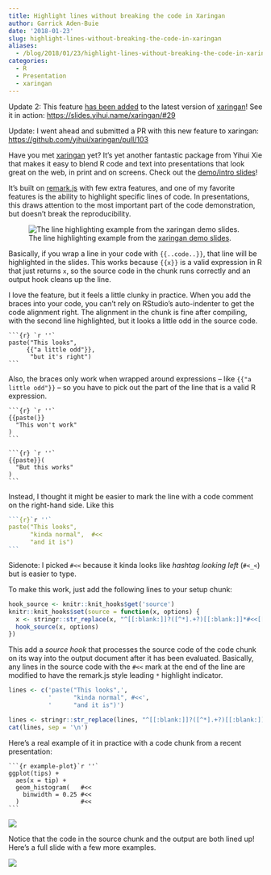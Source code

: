 ```yaml
---
title: Highlight lines without breaking the code in Xaringan
author: Garrick Aden-Buie
date: '2018-01-23'
slug: highlight-lines-without-breaking-the-code-in-xaringan
aliases:
  - /blog/2018/01/23/highlight-lines-without-breaking-the-code-in-xaringan
categories:
  - R
  - Presentation
  - xaringan
---
```


Update 2: This feature [has been added](https://github.com/yihui/xaringan/blob/master/NEWS.md#changes-in-xaringan-version-05) to the latest version of [xaringan]! See it in action: <https://slides.yihui.name/xaringan/#29>

Update: I went ahead and submitted a PR with this new feature to xaringan: <https://github.com/yihui/xaringan/pull/103>

Have you met [xaringan] yet?
It's yet another fantastic package from Yihui Xie that makes it easy to blend R code and text into presentations that look great on the web, in print and on screens.
Check out the [demo/intro slides][demo-slides]!

It's built on [remark.js] with few extra features, and one of my favorite features is the ability to highlight specific lines of code.
In presentations, this draws attention to the most important part of the code demonstration, but doesn't break the reproducibility.

![The line highlighting example from the [xaringan demo slides][demo-slides].](/images/2018/highlight-xaringan/highlight-demo-slides.png)

Basically, if you wrap a line in your code with `{{..code..}}`, that line will be highlighted in the slides.
This works because `{{x}}` is a valid expression in R that just returns `x`, so the source code in the chunk runs correctly and an output hook cleans up the line.

I love the feature, but it feels a little clunky in practice.
When you add the braces into your code, you can't rely on RStudio's auto-indenter to get the code alignment right.
The alignment in the chunk is fine after compiling, with the second line highlighted, but it looks a little odd in the source code.

````
```{r} `r ''`
paste("This looks",
     {{"a little odd"}},
      "but it's right")
```
````

Also, the braces only work when wrapped around expressions -- like `{{"a little odd"}}` -- so you have to pick out the part of the line that is a valid R expression.

````
```{r} `r ''`
{{paste(}}
  "This won't work"
)
```

```{r} `r ''`
{{paste}}(
  "But this works"
)
```
````

Instead, I thought it might be easier to mark the line with a code comment on the right-hand side.
Like this

````r
```{r}`r ''`
paste("This looks",
      "kinda normal",  #<<
      "and it is")
```
````

Sidenote: I picked `#<<` because it kinda looks like *hashtag looking left* (`#<_<`) but is easier to type.

To make this work, just add the following lines to your setup chunk:

```r
hook_source <- knitr::knit_hooks$get('source')
knitr::knit_hooks$set(source = function(x, options) {
  x <- stringr::str_replace(x, "^[[:blank:]]?([^*].+?)[[:blank:]]*#<<[[:blank:]]*$", "*\\1")
  hook_source(x, options)
})
```

This add a *source hook* that processes the source code of the code chunk on its way into the output document after it has been evaluated.
Basically, any lines in the source code with the `#<<` mark at the end of the line are modified to have the remark.js style leading `*` highlight indicator.


```r
lines <- c('paste("This looks",',
           '      "kinda normal", #<<',
           '      "and it is")')

lines <- stringr::str_replace(lines, "^[[:blank:]]?([^*].+?)[[:blank:]]*#<<[[:blank:]]*$", "*\\1")
cat(lines, sep = '\n')
```

Here's a real example of it in practice with a code chunk from a recent presentation:

````
```{r example-plot}`r ''`
ggplot(tips) +
  aes(x = tip) +
  geom_histogram(   #<<
    binwidth = 0.25 #<<
  )                 #<<
```
````

![](/images/2018/highlight-xaringan/highlight-demo-out.png)

Notice that the code in the source chunk and the output are both lined up!
Here's a full slide with a few more examples.

![](/images/2018/highlight-xaringan/highlight-more-examples.png)

[xaringan]: https://github.com/yihui/xaringan
[remark.js]: http://remarkjs.com/
[demo-slides]: https://slides.yihui.name/xaringan/
